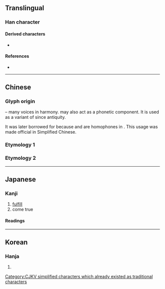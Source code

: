 {{also|葉}}
{{character info}}
==Translingual==

===Han character===
{{Han char|rn=30|rad=口|as=02|sn=5|four=|canj=RJ|ids=⿰口十}}

====Derived characters====
* {{l|mul|[[𭈍]]}}

====References====
* {{Han ref|kx=0174.010|dkj=03255|dj=0385.060|hdz=10568.020|uh=53F6|ud=21494}}

[[Category:CJKV simplified characters which already existed as traditional characters]]

----

==Chinese==

===Glyph origin===
{{Han etym}}
{{Han compound|口|十|ls=ic|t1=mouth|t2=ten}} – many voices in harmony. {{och-l|十}} may also act as a phonetic component. It is used as a variant of {{och-l|協}} since antiquity.

It was later borrowed for {{m|zh|葉}} because {{m|zh|協}} and {{m|zh|葉}} are homophones in {{etyl|wuu|-}}. This usage was made official in Simplified Chinese.

===Etymology 1===
{{zh-see|協|v}}

===Etymology 2===
{{zh-see|葉|sv}}

----

==Japanese==

===Kanji===
{{ja-kanji|grade=|rs=口02}}

# [[fulfill]]
# come true

====Readings====
{{ja-readings
|goon=ぎょう
|kanon=きょう
|kun=かな-う<かな-ふ
}}

----

==Korean==

===Hanja===
{{ko-hanja|hangeul=협|mr=hyŏp}}

# {{rfdef|ko|sort=口02}}